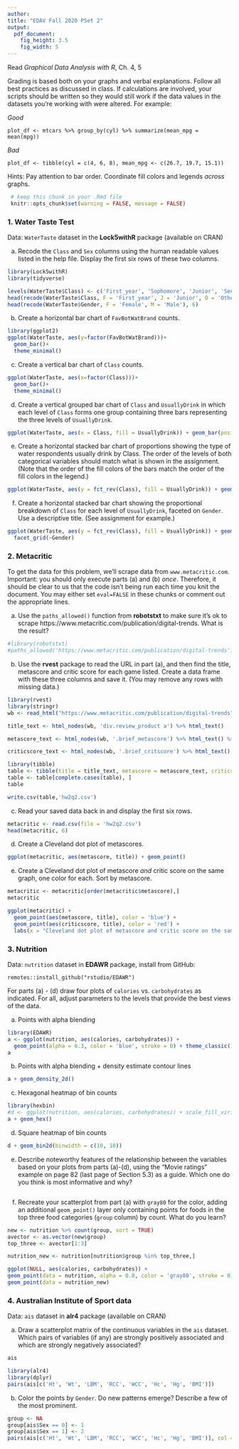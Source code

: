 ```yaml
---
author:
title: "EDAV Fall 2020 PSet 2"
output: 
  pdf_document: 
    fig_height: 3.5
    fig_width: 5
---
```


Read *Graphical Data Analysis with R*, Ch. 4, 5

Grading is based both on your graphs and verbal explanations. Follow all best practices as discussed in class. If calculations are involved, your scripts should be written so they would still work if the data values in the datasets you're working with were altered. For example:

*Good*  

`plot_df <- mtcars %>% group_by(cyl) %>% summarize(mean_mpg = mean(mpg))`

*Bad*  

`plot_df <- tibble(cyl = c(4, 6, 8), mean_mpg <- c(26.7, 19.7, 15.1))`

Hints: Pay attention to bar order. Coordinate fill colors and legends *across* graphs. 

```r
 # keep this chunk in your .Rmd file
 knitr::opts_chunk$set(warning = FALSE, message = FALSE)
```
    
### 1. Water Taste Test

Data: `WaterTaste` dataset in the **Lock5withR** package (available on CRAN)

(a) Recode the `Class` and `Sex` columns using the human readable values listed in the help file. Display the first six rows of these two columns.
```r
library(Lock5withR)
library(tidyverse)

levels(WaterTaste$Class) <- c('First_year', 'Sophomore', 'Junior', 'Senior', 'Other')
head(recode(WaterTaste$Class, F = 'First_year', J = 'Junior', O = 'Other', SO = 'Sophomore', SR = 'Senior'), 6)
head(recode(WaterTaste$Gender, F = 'Female', M = 'Male'), 6)

```



(b) Create a horizontal bar chart of `FavBotWatBrand` counts.
```r
library(ggplot2)
ggplot(WaterTaste, aes(y=factor(FavBotWatBrand)))+
  geom_bar()+
  theme_minimal()
```


(c) Create a vertical bar chart of `Class` counts. 
```r
ggplot(WaterTaste, aes(x=factor(Class)))+
  geom_bar()+
  theme_minimal()
```


(d) Create a vertical grouped bar chart of `Class` and `UsuallyDrink` in which each level of `Class` forms one group containing three bars representing the three levels of `UsuallyDrink`.
```r
ggplot(WaterTaste, aes(x = Class, fill = UsuallyDrink)) + geom_bar(position = 'dodge')
```


(e) Create a horizontal stacked bar chart of proportions showing the type of water respondents usually drink by Class. The order of the levels of both categorical variables should match what is shown in the assignment. (Note that the order of the fill colors of the bars match the order of the fill colors in the legend.)
```r
ggplot(WaterTaste, aes(y = fct_rev(Class), fill = UsuallyDrink)) + geom_bar(position = 'fill')
```


(f) Create a horizontal stacked bar chart showing the proportional breakdown of `Class` for each level of `UsuallyDrink`, faceted on `Gender`. Use a descriptive title. (See assignment for example.)
```r
ggplot(WaterTaste, aes(y = fct_rev(Class), fill = UsuallyDrink)) + geom_bar(position = 'fill') + 
  facet_grid(~Gender)
```



### 2. Metacritic

To get the data for this problem, we'll scrape data from `www.metacritic.com`. Important: you should only execute parts (a) and (b) *once*. Therefore, it should be clear to us that the code isn't being run each time you knit the document. You may either set `eval=FALSE` in these chunks or comment out the appropriate lines.

(a) Use the `paths_allowed()` function from **robotstxt** to make sure it's ok to scrape https://www.metacritic.com/publication/digital-trends. What is the result?
```r
#library(robotstxt)
#paths_allowed('https://www.metacritic.com/publication/digital-trends')
```


(b) Use the **rvest** package to read the URL in part (a), and then find the title, metascore and critic score for each game listed. Create a data frame with these three columns and save it. (You may remove any rows with missing data.) 
```r
library(rvest)
library(stringr)
wb <- read_html("https://www.metacritic.com/publication/digital-trends")
```
```r
title_text <- html_nodes(wb, 'div.review_product a') %>% html_text()
```
```r
metascore_text <- html_nodes(wb, '.brief_metascore') %>% html_text() %>% str_trim() %>% substring(1, 2) %>% as.numeric()
```
```r
criticscore_text <- html_nodes(wb, '.brief_critscore') %>% html_text() %>% str_trim() %>% substring(1, 2) %>% as.numeric()
```
```r
library(tibble)
table <- tibble(title = title_text, metascore = metascore_text, criticscore = criticscore_text)
table <- table[complete.cases(table), ]
table
```
```r
write.csv(table,'hw2q2.csv')
```


(c) Read your saved data back in and display the first six rows.
```r
metacritic <- read.csv(file = 'hw2q2.csv')
head(metacritic, 6)
```


(d) Create a Cleveland dot plot of metascores.
```r
ggplot(metacritic, aes(metascore, title)) + geom_point()
```


(e) Create a Cleveland dot plot of metascore *and* critic score on the same graph, one color for each. Sort by metascore.
```r
metacritic <- metacritic[order(metacritic$metascore),]
metacritic
```

```r
ggplot(metacritic) + 
  geom_point(aes(metascore, title), color = 'blue') + 
  geom_point(aes(criticscore, title), color = 'red') +
  labs(x = "Cleveland dot plot of metascore and critic score on the same graph, one color for each. Sort by metascore")
```


### 3. Nutrition

Data: `nutrition` dataset in **EDAWR** package, install from GitHub:

`remotes::install_github("rstudio/EDAWR")`


For parts (a) - (d) draw four plots of `calories` vs. `carbohydrates` as indicated. For all, adjust parameters to the levels that provide the best views of the data.

(a) Points with alpha blending
```r
library(EDAWR)
a <- ggplot(nutrition, aes(calories, carbohydrates)) + 
  geom_point(alpha = 0.3, color = 'blue', stroke = 0) + theme_classic(14)
a 
```


(b) Points with alpha blending + density estimate contour lines
```r
a + geom_density_2d()
```


(c) Hexagonal heatmap of bin counts
```r
library(hexbin)
#d <- ggplot(nutrition, aes(calories, carbohydrates)) + scale_fill_viridis_c() + theme_classic(18)
a + geom_hex()
```


(d) Square heatmap of bin counts 
```r
d + geom_bin2d(binwidth = c(10, 10))
```

(e) Describe noteworthy features of the relationship between the variables based on your plots from parts (a)-(d), using the "Movie ratings" example on page 82 (last page of Section 5.3) as a guide. Which one do you think is most informative and why?
```r

```


(f) Recreate your scatterplot from part (a) with `gray80` for the color, adding an additional `geom_point()` layer only containing points for foods in the top three food categories (`group` column) by count. What do you learn?
```r
new <- nutrition %>% count(group, sort = TRUE)
avector <- as.vector(new$group)
top_three <- avector[1:3]

nutrition_new <- nutrition[nutrition$group %in% top_three,]
```

```r
ggplot(NULL, aes(calories, carbohydrates)) + 
geom_point(data = nutrition, alpha = 0.8, color = 'gray80', stroke = 0) + 
geom_point(data = nutrition_new)
```




### 4. Australian Institute of Sport data

Data: `ais` dataset in **alr4** package (available on CRAN)

(a) Draw a scatterplot matrix of the continuous variables in the `ais` dataset. Which pairs of variables (if any) are strongly positively associated and which are strongly negatively associated?
```r
ais
```

```r
library(alr4)
library(dplyr)
pairs(ais[c('Ht', 'Wt', 'LBM', 'RCC', 'WCC', 'Hc', 'Hg', 'BMI')])
```


(b) Color the points by `Gender`. Do new patterns emerge? Describe a few of the most prominent.
```r
group <- NA
group[ais$Sex == 0] <- 1
group[ais$Sex == 1] <- 2
pairs(ais[c('Ht', 'Wt', 'LBM', 'RCC', 'WCC', 'Hc', 'Hg', 'BMI')], col = c("red", "cornflowerblue")[group])
```

